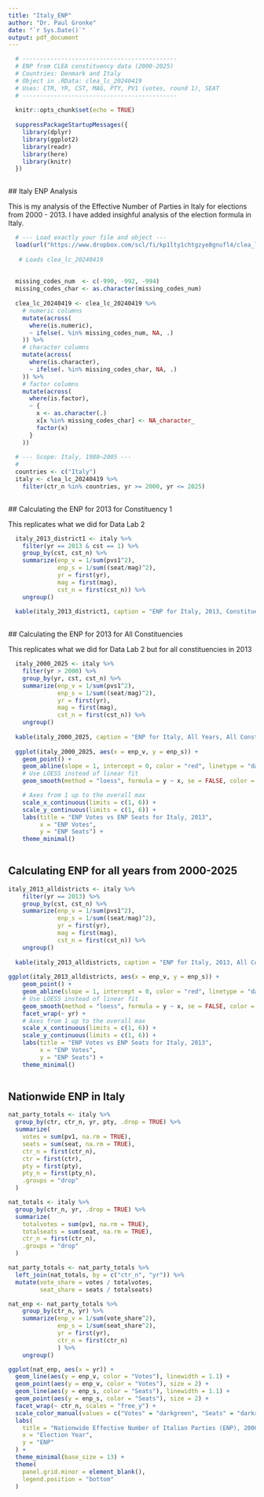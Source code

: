 ```yaml
---
title: "Italy_ENP"
author: "Dr. Paul Gronke"
date: "`r Sys.Date()`"
output: pdf_document
---
```

  
```r
  # --------------------------------------------
  # ENP from CLEA constituency data (2000-2025)
  # Countries: Denmark and Italy
  # Object in .RData: clea_lc_20240419
  # Uses: CTR, YR, CST, MAG, PTY, PV1 (votes, round 1), SEAT
  # --------------------------------------------
  
  knitr::opts_chunk$set(echo = TRUE)
  
  suppressPackageStartupMessages({
    library(dplyr)
    library(ggplot2)
    library(readr)
    library(here)
    library(knitr)
  })
  
```
  
  ## Italy ENP Analysis
  
  This is my analysis of the Effective Number of Parties in Italy for elections 
  from 2000 - 2013. I have added insighful analysis of the election formula in Italy.
  
```r
  # --- Load exactly your file and object ---
  load(url("https://www.dropbox.com/scl/fi/kp1lty1chtgzye8gnufl4/clea_lc_20240419.RData?rlkey=phvtoh91a48v9jky1m1120vnw&st=h7lnys7v&dl=1"))
  
   # Loads clea_lc_20240419
  
  
  missing_codes_num  <- c(-990, -992, -994)
  missing_codes_char <- as.character(missing_codes_num)
  
  clea_lc_20240419 <- clea_lc_20240419 %>%
    # numeric columns
    mutate(across(
      where(is.numeric),
      ~ ifelse(. %in% missing_codes_num, NA, .)
    )) %>%
    # character columns
    mutate(across(
      where(is.character),
      ~ ifelse(. %in% missing_codes_char, NA, .)
    )) %>%
    # factor columns
    mutate(across(
      where(is.factor),
      ~ {
        x <- as.character(.)
        x[x %in% missing_codes_char] <- NA_character_
        factor(x)
      }
    ))
  
  # --- Scope: Italy, 1980–2005 ---
  #
  countries <- c("Italy")
  italy <- clea_lc_20240419 %>%
    filter(ctr_n %in% countries, yr >= 2000, yr <= 2025)
  
```
  
  ## Calculating the ENP for 2013 for Constituency 1
  
  This replicates what we did for Data Lab 2
  
  
```r
  italy_2013_district1 <- italy %>%
    filter(yr == 2013 & cst == 1) %>%
    group_by(cst, cst_n) %>%
    summarize(enp_v = 1/sum(pvs1^2),
              enp_s = 1/sum((seat/mag)^2),
              yr = first(yr),
              mag = first(mag),
              cst_n = first(cst_n)) %>%
    ungroup()
  
  kable(italy_2013_district1, caption = "ENP for Italy, 2013, Constituency 1")
  
```
  
  ## Calculating the ENP for 2013 for All Constituencies
  
  This replicates what we did for Data Lab 2 but for all constituencies in 2013
  
  
```r
  italy_2000_2025 <- italy %>%
    filter(yr > 2000) %>%
    group_by(yr, cst, cst_n) %>%
    summarize(enp_v = 1/sum(pvs1^2),
              enp_s = 1/sum((seat/mag)^2),
              yr = first(yr),
              mag = first(mag),
              cst_n = first(cst_n)) %>%
    ungroup()
  
  kable(italy_2000_2025, caption = "ENP for Italy, All Years, All Constituencies")
  
  ggplot(italy_2000_2025, aes(x = enp_v, y = enp_s)) +
    geom_point() +
    geom_abline(slope = 1, intercept = 0, color = "red", linetype = "dashed") +
    # Use LOESS instead of linear fit
    geom_smooth(method = "loess", formula = y ~ x, se = FALSE, color = "blue") +

    # Axes from 1 up to the overall max
    scale_x_continuous(limits = c(1, 6)) +
    scale_y_continuous(limits = c(1, 6)) +
    labs(title = "ENP Votes vs ENP Seats for Italy, 2013",
         x = "ENP Votes",
         y = "ENP Seats") +
    theme_minimal()
  
```
  
## Calculating ENP for all years from 2000-2025  
  
  
```r
italy_2013_alldistricts <- italy %>%
    filter(yr == 2013) %>%
    group_by(cst, cst_n) %>%
    summarize(enp_v = 1/sum(pvs1^2),
              enp_s = 1/sum((seat/mag)^2),
              yr = first(yr),
              mag = first(mag),
              cst_n = first(cst_n)) %>%
    ungroup()
  
  kable(italy_2013_alldistricts, caption = "ENP for Italy, 2013, All Constituencies")
  
ggplot(italy_2013_alldistricts, aes(x = enp_v, y = enp_s)) +
    geom_point() +
    geom_abline(slope = 1, intercept = 0, color = "red", linetype = "dashed") +
    # Use LOESS instead of linear fit
    geom_smooth(method = "loess", formula = y ~ x, se = FALSE, color = "blue") +
    facet_wrap(~ yr) +
    # Axes from 1 up to the overall max
    scale_x_continuous(limits = c(1, 6)) +
    scale_y_continuous(limits = c(1, 6)) +
    labs(title = "ENP Votes vs ENP Seats for Italy, 2013",
         x = "ENP Votes",
         y = "ENP Seats") +
    theme_minimal()
  
```

## Nationwide ENP in Italy 

```r
nat_party_totals <- italy %>%
  group_by(ctr, ctr_n, yr, pty, .drop = TRUE) %>%
  summarize(
    votes = sum(pv1, na.rm = TRUE),
    seats = sum(seat, na.rm = TRUE),
    ctr_n = first(ctr_n),
    ctr = first(ctr),
    pty = first(pty),
    pty_n = first(pty_n),
    .groups = "drop"
  )

nat_totals <- italy %>%
  group_by(ctr_n, yr, .drop = TRUE) %>%
  summarize(
    totalvotes = sum(pv1, na.rm = TRUE),
    totalseats = sum(seat, na.rm = TRUE),
    ctr_n = first(ctr_n),
    .groups = "drop"
  )

nat_party_totals <- nat_party_totals %>%
  left_join(nat_totals, by = c("ctr_n", "yr")) %>%
  mutate(vote_share = votes / totalvotes,
         seat_share = seats / totalseats)

nat_enp <- nat_party_totals %>%
    group_by(ctr_n, yr) %>%
    summarize(enp_v = 1/sum(vote_share^2),
              enp_s = 1/sum(seat_share^2),
              yr = first(yr),
              ctr_n = first(ctr_n)
              ) %>%
    ungroup()

ggplot(nat_enp, aes(x = yr)) +
  geom_line(aes(y = enp_v, color = "Votes"), linewidth = 1.1) +
  geom_point(aes(y = enp_v, color = "Votes"), size = 2) +
  geom_line(aes(y = enp_s, color = "Seats"), linewidth = 1.1) +
  geom_point(aes(y = enp_s, color = "Seats"), size = 2) +
  facet_wrap(~ ctr_n, scales = "free_y") +
  scale_color_manual(values = c("Votes" = "darkgreen", "Seats" = "darkred")) +
  labs(
    title = "Nationwide Effective Number of Italian Parties (ENP), 2000-2025",
    x = "Election Year",
    y = "ENP"
  ) +
  theme_minimal(base_size = 13) +
  theme(
    panel.grid.minor = element_blank(),
    legend.position = "bottom"
  )

```
  
